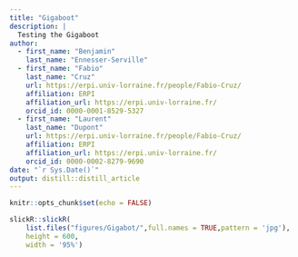 ```yaml
---
title: "Gigaboot"
description: |
  Testing the Gigaboot 
author:
  - first_name: "Benjamin"
    last_name: "Ennesser-Serville"
  - first_name: "Fabio"
    last_name: "Cruz"
    url: https://erpi.univ-lorraine.fr/people/Fabio-Cruz/
    affiliation: ERPI
    affiliation_url: https://erpi.univ-lorraine.fr/
    orcid_id: 0000-0001-8529-5327
  - first_name: "Laurent"
    last_name: "Dupont"
    url: https://erpi.univ-lorraine.fr/people/Fabio-Cruz/
    affiliation: ERPI
    affiliation_url: https://erpi.univ-lorraine.fr/
    orcid_id: 0000-0002-8279-9690
date: "`r Sys.Date()`"
output: distill::distill_article
---
```


```r
knitr::opts_chunk$set(echo = FALSE)
```



```r

slickR::slickR(
    list.files("figures/Gigabot/",full.names = TRUE,pattern = 'jpg'),
    height = 600,
    width = '95%')

```


